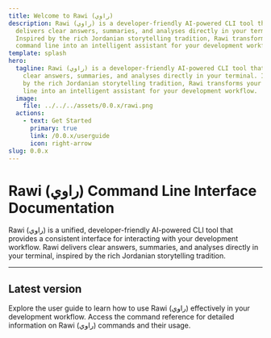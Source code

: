 ```yaml
---
title: Welcome to Rawi (راوي)
description: Rawi (راوي) is a developer-friendly AI-powered CLI tool that
  delivers clear answers, summaries, and analyses directly in your terminal.
  Inspired by the rich Jordanian storytelling tradition, Rawi transforms your
  command line into an intelligent assistant for your development workflow.
template: splash
hero:
  tagline: Rawi (راوي) is a developer-friendly AI-powered CLI tool that delivers
    clear answers, summaries, and analyses directly in your terminal. Inspired
    by the rich Jordanian storytelling tradition, Rawi transforms your command
    line into an intelligent assistant for your development workflow.
  image:
    file: ../../../assets/0.0.x/rawi.png
  actions:
    - text: Get Started
      primary: true
      link: /0.0.x/userguide
      icon: right-arrow
slug: 0.0.x
---
```



# Rawi (راوي) Command Line Interface Documentation

Rawi (راوي) is a unified, developer-friendly AI-powered CLI tool that provides a consistent interface for interacting with your development workflow. Rawi delivers clear answers, summaries, and analyses directly in your terminal, inspired by the rich Jordanian storytelling tradition.

***

## Latest version

<CardGrid>
  <Card title="User Guide" href="/userguide" icon="open-book">
    Explore the user guide to learn how to use Rawi (راوي) effectively in your development workflow.
  </Card>

  <Card title="Command Reference" href="/usage/commands" icon="document">
    Access the command reference for detailed information on Rawi (راوي) commands and their usage.
  </Card>
</CardGrid>
